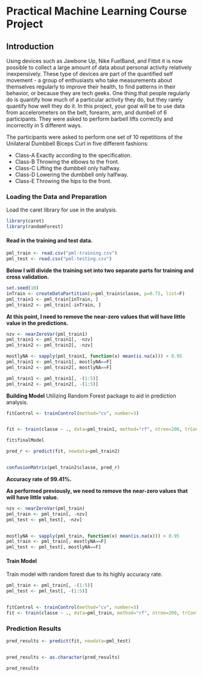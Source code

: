# Practical Machine Learning Course Project 

## Introduction

Using devices such as Jawbone Up, Nike FuelBand, and Fitbit it is now possible to collect a large amount of data about personal activity relatively inexpensively. These type of devices are part of the quantified self movement - a group of enthusiasts who take measurements about themselves regularly to improve their health, to find patterns in their behavior, or because they are tech geeks. One thing that people regularly do is quantify how much of a particular activity they do, but they rarely quantify how well they do it. In this project, your goal will be to use data from accelerometers on the belt, forearm, arm, and dumbell of 6 participants. They were asked to perform barbell lifts correctly and incorrectly in 5 different ways. 

The participants were asked to perform one set of 10 repetitions of the Unilateral Dumbbell Biceps Curl in five different fashions: 

* Class-A Exactly according to the specification.
* Class-B Throwing the elbows to the front.
* Class-C Lifting the dumbbell only halfway.
* Class-D Lowering the dumbbell only halfway.
* Class-E Throwing the hips to the front.


### Loading the Data and Preparation

Load the caret library for use in the analysis. 

```r
library(caret)
library(randomForest)
```

#### Read in the training and test data. 
```r
pml_train <- read.csv("pml-training.csv")
pml_test <- read.csv("pml-testing.csv")
```

**Below I will divide the training set into two separate parts for training and cross validation.**

```r
set.seed(10)
inTrain <- createDataPartition(y=pml_train$classe, p=0.75, list=F)
pml_train1 <- pml_train[inTrain, ]
pml_train2 <- pml_train[-inTrain, ]
```

**At this point, I need to remove the near-zero values that will have little value in the predictions.** 

```r
nzv <- nearZeroVar(pml_train1)
pml_train1 <- pml_train1[, -nzv]
pml_train2 <- pml_train2[, -nzv]
```


```r
mostlyNA <- sapply(pml_train1, function(x) mean(is.na(x))) > 0.95
pml_train1 <- pml_train1[, mostlyNA==F]
pml_train2 <- pml_train2[, mostlyNA==F]
```


```r
pml_train1 <- pml_train1[, -(1:5)]
pml_train2 <- pml_train2[, -(1:5)]
```

**Building Model**
Utilizing Random Forest package to aid in prediction analysis.

```r
fitControl <- trainControl(method="cv", number=3)


fit <- train(classe ~ ., data=pml_train1, method="rf", ntree=200, trControl=fitControl)
```


```r
fit$finalModel
```

```r
pred_r <- predict(fit, newdata=pml_train2)


confusionMatrix(pml_train2$classe, pred_r)
```
**Accuracy rate of 99.41%.** 



**As performed previously, we need to remove the near-zero values that will have little value.**
```r

nzv <- nearZeroVar(pml_train)
pml_train <- pml_train[, -nzv]
pml_test <- pml_test[, -nzv]


mostlyNA <- sapply(pml_train, function(x) mean(is.na(x))) > 0.95
pml_train <- pml_train[, mostlyNA==F]
pml_test <- pml_test[, mostlyNA==F]

```

#### Train Model
Train model with random forest due to its highly accuracy rate.

```r


pml_train <- pml_train[, -(1:5)]
pml_test <- pml_test[, -(1:5)]


fitControl <- trainControl(method="cv", number=3)
fit <- train(classe ~ ., data=pml_train, method="rf", ntree=200, trControl=fitControl)
```

### **Prediction Results**


```r

pred_results <- predict(fit, newdata=pml_test)


pred_results <- as.character(pred_results)

```

```r
pred_results

```








